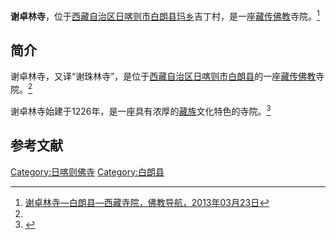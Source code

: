 {{Infobox Tibetan Buddhist monastery
|name =谢卓林寺
|image =
|image size = 250px
|alt = 
|caption = 
|t=
|w=
|to = 
|ipa={{IPA|}}
|z=
|thdl=
|e=
|tc=謝卓林寺
|s=谢卓林寺
|p=
|m=
|k=
|pushpin_map = 
|latd =  | latm =  | lats =  | latNS = 
|longd=  | longm= | longs =| longEW = 
|iso_region = 
|map_caption = 
|mapsize = 
|location_country = 中国
|location = {{CHN}}[[西藏自治区|西藏自治区]][[日喀则市|日喀则市]][[白朗县|白朗县]]
|coordinates_display =
|founded_by =
|date_founded =
|date_renovated =
|sect =
|mather =
|children =
|dedicated_to = 
|tulku =
|head_lama = 
|head_mgh =
|no._of_monks = 
|architecture = 
|festivals =
|footnotes = 
}}
'''谢卓林寺'''，位于[[西藏自治区|西藏自治区]][[日喀则市|日喀则市]][[白朗县|白朗县]][[玛乡|玛乡]]吉丁村，是一座[[藏传佛教|藏传佛教]]寺院。<ref name=fjdh>[http://www.fjdh.com/ffzt/fjhy/ahsy2013/03/135052217784.html 谢卓林寺—白朗县—西藏寺院，佛教导航，2013年03月23日]{{Dead link|date=2018年6月 |bot=InternetArchiveBot |fix-attempted=no }}</ref>

==简介==
谢卓林寺，又译“谢珠林寺”，是位于[[西藏自治区|西藏自治区]][[日喀则市|日喀则市]][[白朗县|白朗县]]的一座[[藏传佛教|藏传佛教]]寺院。<ref name=fjdh/>

谢卓林寺始建于1226年，是一座具有浓厚的[[藏族|藏族]]文化特色的寺院。<ref>{{Cite web |url=http://www.xzbailang.gov.cn/blgk/ftrq.jsp |title=风土人情，中国西藏白朗，于2013-09-24查阅 |access-date=2013-09-23 |archive-date=2013-10-01 |archive-url=https://web.archive.org/web/20131001074430/http://www.xzbailang.gov.cn/blgk/ftrq.jsp |dead-url=yes }}</ref>

==参考文献==
{{reflist}}

{{日喀则地标}}
[[Category:日喀则佛寺|Category:日喀则佛寺]]
[[Category:白朗县|Category:白朗县]]